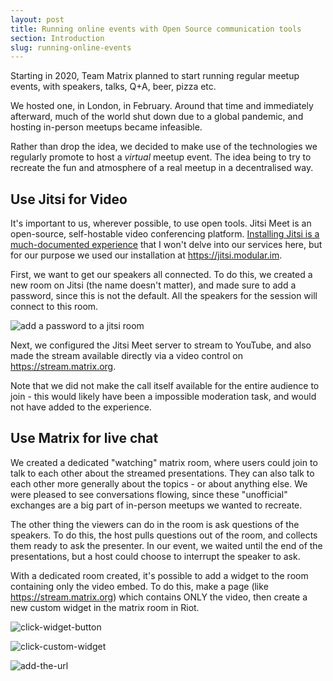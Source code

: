 ```yaml
---
layout: post
title: Running online events with Open Source communication tools
section: Introduction
slug: running-online-events
---
```


Starting in 2020, Team Matrix planned to start running regular meetup events, 
with speakers, talks, Q+A, beer, pizza etc.

We hosted one, in London, in February. Around that time and immediately 
afterward, much of the world shut down due to a global pandemic, and hosting 
in-person meetups became infeasible.

Rather than drop the idea, we decided to make use of the technologies we 
regularly promote to host a *virtual* meetup event. The idea being to try to 
recreate the fun and atmosphere of a real meetup in a decentralised way.

## Use Jitsi for Video

It's important to us, wherever possible, to use open tools. Jitsi Meet is an 
open-source, self-hostable video conferencing platform.
[Installing Jitsi is a much-documented experience](https://github.com/jitsi/jitsi-meet/blob/master/doc/quick-install.md) that I won't delve into our services here, but for our purpose we used our 
installation at <https://jitsi.modular.im>.

First, we want to get our speakers all connected. To do this, we created a new 
room on Jitsi (the name doesn't matter), and made sure to add a password, since 
this is not the default. All the speakers for the session will connect to this 
room.

![add a password to a jitsi room](/docs/img/jitsi-add-password.png)

Next, we configured the Jitsi Meet server to stream to YouTube, and also made 
the stream available directly via a video control on https://stream.matrix.org.

Note that we did not make the call itself available for the entire audience to 
join - this would likely have been a impossible moderation task, and would not 
have added to the experience.

## Use Matrix for live chat

We created a dedicated "watching" matrix room, where users could join to talk 
to each other about the streamed presentations. They can also talk to each 
other more generally about the topics - or about anything else. We were pleased 
to see conversations flowing, since these "unofficial" exchanges are a big part 
of in-person meetups we wanted to recreate.

The other thing the viewers can do in the room is ask questions of the 
speakers. To do this, the host pulls questions out of the room, and collects 
them ready to ask the presenter. In our event, we waited until the end of the 
presentations, but a host could choose to interrupt the speaker to ask.

With a dedicated room created, it's possible to add a widget to the room 
containing only the video embed. To do this, make a page (like
<https://stream.matrix.org>) which contains ONLY the video, then create a
new custom widget in the matrix room in Riot.

![click-widget-button](/docs/img/1-click-widget-button.png)

![click-custom-widget](/docs/img/2-click-custom-widget.png)

![add-the-url](/docs/img/3-add-the-url.png)
